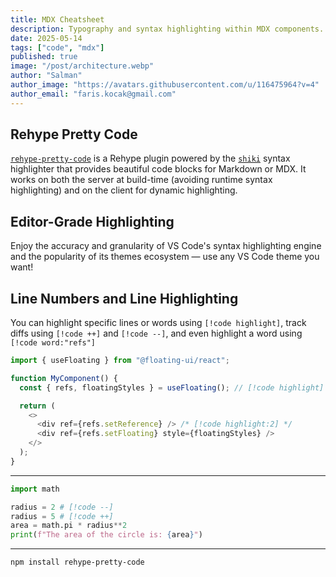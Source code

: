 ```yaml
---
title: MDX Cheatsheet
description: Typography and syntax highlighting within MDX components.
date: 2025-05-14
tags: ["code", "mdx"]
published: true
image: "/post/architecture.webp"
author: "Salman"
author_image: "https://avatars.githubusercontent.com/u/116475964?v=4"
author_email: "faris.kocak@gmail.com"
---
```


## Rehype Pretty Code

[`rehype-pretty-code`](https://github.com/atomiks/rehype-pretty-code) is a Rehype plugin powered by the
[`shiki`](https://github.com/shikijs/shiki) syntax highlighter that provides beautiful code blocks for Markdown or MDX. It works on both the server at build-time (avoiding runtime syntax highlighting) and on the client for dynamic highlighting.

## Editor-Grade Highlighting

<span className="text-zinc-400/80 mix-blend-plus-lighter">
  Enjoy the accuracy and granularity of VS Code's syntax highlighting engine and
  the popularity of its themes ecosystem — use any VS Code theme you want!
</span>

## Line Numbers and Line Highlighting

You can highlight specific lines or words using `[!code highlight]`, track diffs using `[!code ++]` and `[!code --]`, and even highlight a word using `[!code word:"refs"]`

```ts
import { useFloating } from "@floating-ui/react";

function MyComponent() {
  const { refs, floatingStyles } = useFloating(); // [!code highlight]

  return (
    <>
      <div ref={refs.setReference} /> /* [!code highlight:2] */
      <div ref={refs.setFloating} style={floatingStyles} />
    </>
  );
}
```

---

```py
import math

radius = 2 # [!code --]
radius = 5 # [!code ++]
area = math.pi * radius**2
print(f"The area of the circle is: {area}")
```

---

```bash
npm install rehype-pretty-code
```
